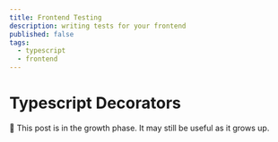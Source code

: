 ```yaml
---
title: Frontend Testing
description: writing tests for your frontend
published: false
tags:
  - typescript
  - frontend
---
```


# Typescript Decorators

<Callout>
  🌱 This post is in the growth phase. It may still be useful as it grows up.
</Callout>
